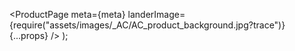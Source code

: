 
  <ProductPage
    meta={meta}
    landerImage={require("assets/images/_AC/AC_product_background.jpg?trace")}
    {...props}
  />
);

<Features mainColor={meta.mainColor} assetPrefix="" />